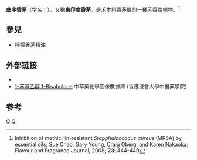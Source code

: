 {{Speciesbox 
| taxon = Cymbopogon flexuosus
| status = NE
| status_system = IUCN3.1
| authority = (Nees ex Steud.) Will.Watson
}}

'''曲序香茅'''（[[学名|学名]]：''{{lang|la|Cymbopogon flexuosus}}''），又稱'''東印度香茅'''，是[[禾本科|禾本科]][[香茅屬|香茅屬]]的一種芳香性[[植物|植物]]。<ref>Inhibition of methicillin-resistant ''Stapphulococcus aureus'' (MRSA) by essential oils; Sue Chao, Gary Young, Craig Oberg, and Karen Nakaoka; Flavour and Fragrance Journal, 2008; '''23''': 444-449</ref>

==參見==
*[[檸檬香茅精油|檸檬香茅精油]]

== 外部链接 ==
{{Commons category|Cymbopogon flexuosus}}
{{Wikispecies|Cymbopogon flexuosus}}
* {{zh-hans}}{{CVH|Cymbopogon flexuosus}}
* [http://libproject.hkbu.edu.hk/was40/detail?channelid=22253&lang=cht&searchword=code=P00622 1-苯基乙醇 1-​Bisabolone] 中草藥化學圖像數據庫 (香港浸會大學中醫藥學院) {{zh}}{{en}}

==参考==
<references/>
{{Taxonbar|from=Q6331754}}

[[Category:香茅屬|Q]]
[[Category:香草|Q]]